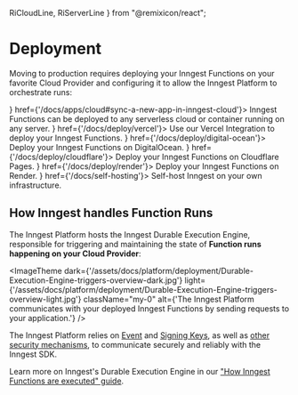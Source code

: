   RiCloudLine,
  RiServerLine
} from "@remixicon/react";

# Deployment

Moving to production requires deploying your Inngest Functions on your favorite Cloud Provider and configuring it to allow the Inngest Platform to orchestrate runs: 


<CardGroup cols={2}>
  <Card title="Deploy on any platform or runtime" icon={<RiCloudLine className="text-basis h-5 w-5" />} href={'/docs/apps/cloud#sync-a-new-app-in-inngest-cloud'}>
    Inngest Functions can be deployed to any serverless cloud or container running on any server.
  </Card>
  <Card title="Deploy with Vercel" icon={<VercelIcon className="text-basis"/>} href={'/docs/deploy/vercel'}>
    Use our Vercel Integration to deploy your Inngest Functions.
  </Card>
  <Card title="Deploy with DigitalOcean" icon={<DigitalOceanIcon className="text-basis"/>} href={'/docs/deploy/digital-ocean'}>
    Deploy your Inngest Functions on DigitalOcean.
  </Card>
  <Card title="Deploy with Cloudflare Pages" icon={<CloudflareIcon className="text-basis"/>} href={'/docs/deploy/cloudflare'}>
    Deploy your Inngest Functions on Cloudflare Pages.
  </Card>
  <Card title="Deploy with Render" icon={<RenderIcon className="text-basis"/>} href={'/docs/deploy/render'}>
    Deploy your Inngest Functions on Render.
  </Card>
  <Card title="Self-host Inngest" icon={<RiServerLine className="text-basis h-5 w-5" />} href={'/docs/self-hosting'}>
    Self-host Inngest on your own infrastructure.
  </Card>
</CardGroup>

## How Inngest handles Function Runs


The Inngest Platform hosts the Inngest Durable Execution Engine, responsible for triggering and maintaining the state of **Function runs happening on your Cloud Provider**:

<ImageTheme
  dark={'/assets/docs/platform/deployment/Durable-Execution-Engine-triggers-overview-dark.jpg'}
  light={'/assets/docs/platform/deployment/Durable-Execution-Engine-triggers-overview-light.jpg'}
  className="my-0"
  alt={'The Inngest Platform communicates with your deployed Inngest Functions by sending requests to your application.'}
/>

The Inngest Platform relies on [Event](/docs/events/creating-an-event-key) and [Signing Keys](/docs/platform/signing-keys), as well as [other security mechanisms](/docs/learn/security), to communicate securely and reliably with the Inngest SDK.

Learn more on Inngest's Durable Execution Engine in our ["How Inngest Functions are executed" guide](/docs/learn/how-functions-are-executed).
